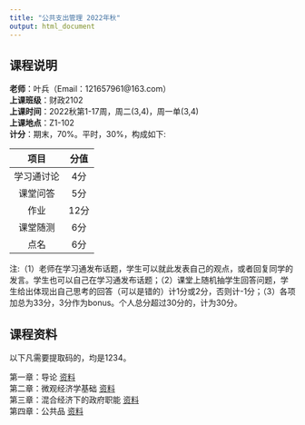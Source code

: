 ```yaml
---
title: "公共支出管理 2022年秋"
output: html_document
---
```


## 课程说明

**老师**：叶兵（Email：121657961@163.com）<br>
**上课班级**：财政2102<br>
**上课时间**：2022秋第1-17周，周二(3,4)，周一单(3,4)<br>
**上课地点**：Z1-102<br>
**计分**：期末，70%。平时，30%，构成如下:

| 项目 | 分值 |
| :---: | :---: |
| 学习通讨论 | 4分 |
| 课堂问答 | 5分 |
| 作业 | 12分 |
| 课堂随测 | 6分 |
| 点名 | 6分 |

注:（1）老师在学习通发布话题，学生可以就此发表自己的观点，或者回复同学的发言。学生也可以自己在学习通发布话题；（2）课堂上随机抽学生回答问题，学生给出体现出自己思考的回答（可以是错的）计1分或2分，否则计-1分；（3）各项加总为33分，3分作为bonus。个人总分超过30分的，计为30分。
  
## 课程资料  

以下凡需要提取码的，均是1234。

第一章：导论 [资料](https://pan.baidu.com/s/1tTqgf-t3HVjp-j69iV0cUw)<br>
第二章：微观经济学基础 [资料](https://pan.baidu.com/s/11xIvu9XsGVzrmDUhgozPvw)<br>
第三章：混合经济下的政府职能 [资料](https://pan.baidu.com/s/1zX4SGHKtl899WQWzaboVKg)<br>
第四章：公共品 [资料](https://pan.baidu.com/s/15K6rhOHhgxGLqMVrGqhl5A)
